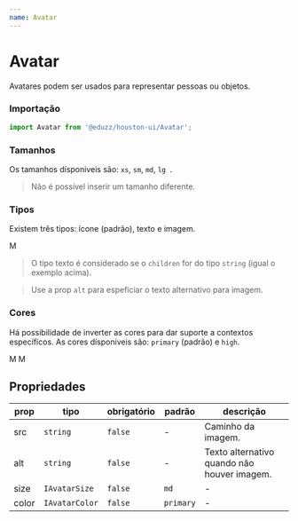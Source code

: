 ```yaml
---
name: Avatar
---
```




# Avatar

Avatares podem ser usados ​​para representar pessoas ou objetos.

### Importação

```js
import Avatar from '@eduzz/houston-ui/Avatar';
```

### Tamanhos

Os tamanhos dísponiveis são: `xs`, `sm`, `md`, `lg `.

<Playground>
  <Row alignItems='center'>
    <Column>
      <Avatar size='xs' />
    </Column>
    <Column>
      <Avatar size='sm' />
    </Column>
    <Column>
      <Avatar size='md' />
    </Column>
    <Column>
      <Avatar size='lg' />
    </Column>
  </Row>
</Playground>

> Não é possível inserir um tamanho diferente.

### Tipos

Existem três tipos: ícone (padrão), texto e imagem.

<Playground>
  <Row alignItems='center'>
    <Column>
      <Avatar size='lg' />
    </Column>
    <Column>
      <Avatar size='lg'>M</Avatar>
    </Column>
    <Column>
      <Avatar size='lg' src='https://www.fillmurray.com/100/100' />
    </Column>
  </Row>
</Playground>

> O tipo texto é considerado se o `children` for do tipo `string` (igual o exemplo acima).

> Use a prop `alt` para espeficiar o texto alternativo para imagem.

### Cores

Há possibilidade de inverter as cores para dar suporte a contextos específicos. As cores dísponiveis são: `primary` (padrão) e `high`.

<Playground>
  <Row alignItems='center' className='bg-dark' style={{ paddingBottom: 16 }}>
    <Column>
      <Avatar size='lg' />
    </Column>
    <Column>
      <Avatar size='lg'>M</Avatar>
    </Column>
    <Column>
      <Avatar size='lg' src='https://www.fillmurray.com/100/100' />
    </Column>
    <Column>
      <Avatar size='lg' color='high' />
    </Column>
    <Column>
      <Avatar size='lg' color='high'>
        M
      </Avatar>
    </Column>
    <Column>
      <Avatar size='lg' color='high' src='https://www.fillmurray.com/100/100' />
    </Column>
  </Row>
</Playground>

## Propriedades

| prop  | tipo           | obrigatório | padrão    | descrição                                   |
| ----- | -------------- | ----------- | --------- | ------------------------------------------- |
| src   | `string`       | `false`     | -         | Caminho da imagem.                          |
| alt   | `string`       | `false`     | -         | Texto alternativo quando não houver imagem. |
| size  | `IAvatarSize`  | `false`     | `md`      | -                                           |
| color | `IAvatarColor` | `false`     | `primary` | -                                           |
